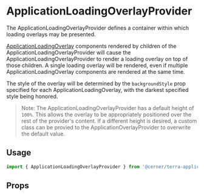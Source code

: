 
# ApplicationLoadingOverlayProvider

The ApplicationLoadingOverlayProvider defines a container within which loading overlays may be presented.

[ApplicationLoadingOverlay](/application/cerner-terra-application/components/application-loading-overlay) components rendered by children of the ApplicationLoadingOverlayProvider will cause the
ApplicationLoadingOverlayProvider to render a loading overlay on top of those children. A single loading overlay will be rendered,
even if multiple ApplicationLoadingOverlay components are rendered at the same time.

The style of the overlay will be determined by the `backgroundStyle` prop specified for each ApplicationLoadingOverlay,
with the darkest specified style being honored.

> Note: The ApplicationLoadingOverlayProvider has a default height of `100%`. This allows the overlay to be appropriately
> positioned over the rest of the provider's content. If a different height is desired, a custom class can be provied to
> the ApplicationOverlayProvider to overwrite the default value.

## Usage

```jsx
import { ApplicationLoadingOverlayProvider } from '@cerner/terra-application/lib/application-loading-overlay';
```

## Props

<ApplicationLoadingOverlayProviderProps />
